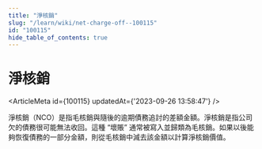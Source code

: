 ```yaml
---
title: "淨核銷"
slug: "/learn/wiki/net-charge-off--100115"
id: "100115"
hide_table_of_contents: true
---
```



# 淨核銷

<ArticleMeta id={100115} updatedAt={'2023-09-26 13:58:47'} />
<div className='border-solid border-b border-t-0 my-4 border-[var(--ifm-color-gray-300)]' />

淨核銷（NCO）是指毛核銷與隨後的逾期債務追討的差額金額。淨核銷是指公司欠的債務很可能無法收回。這種 “壞賬” 通常被寫入並歸類為毛核銷。如果以後能夠恢復債務的一部分金額，則從毛核銷中減去該金額以計算淨核銷價值。
